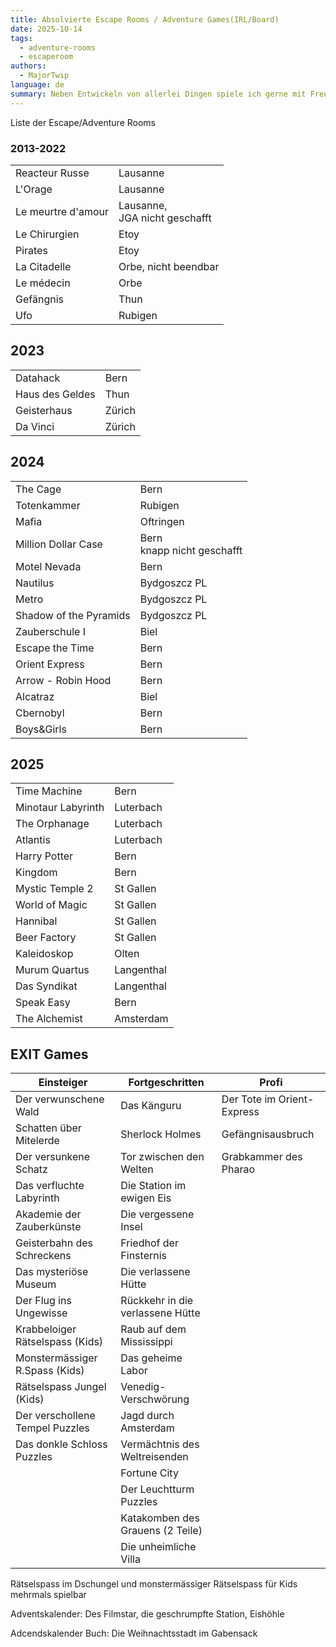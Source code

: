 ```yaml
---
title: Absolvierte Escape Rooms / Adventure Games(IRL/Board)
date: 2025-10-14
tags:
  - adventure-rooms
  - escaperoom
authors:
  - MajorTwip
language: de
summary: Neben Entwickeln von allerlei Dingen spiele ich gerne mit Freunden Rätselspiele wie die EXIT-Reihe sowie Live Adventures wie Escape Rooms
---
```


Liste der Escape/Adventure Rooms

### 2013-2022

|                    |                                    |
| ------------------ | ---------------------------------- |
| Reacteur Russe     | Lausanne                           |
| L'Orage            | Lausanne                           |
| Le meurtre d'amour | Lausanne,  <br/>JGA nicht geschafft |
| Le Chirurgien      | Etoy                               |
| Pirates            | Etoy                               |
| La Citadelle       | Orbe, nicht beendbar               |
| Le médecin         | Orbe                               |
| Gefängnis          | Thun                               |
| Ufo                | Rubigen                            |

## 2023

|                 |        |
| --------------- | ------ |
| Datahack        | Bern   |
| Haus des Geldes | Thun   |
| Geisterhaus     | Zürich |
| Da Vinci        | Zürich |

## 2024
|                        |                                 |
| ---------------------- | ------------------------------- |
| The Cage               | Bern                            |
| Totenkammer            | Rubigen                         |
| Mafia                  | Oftringen                       |
| Million Dollar Case    | Bern  <br/>knapp nicht geschafft |
| Motel Nevada           | Bern                            |
| Nautilus               | Bydgoszcz PL                    |
| Metro                  | Bydgoszcz PL                    |
| Shadow of the Pyramids | Bydgoszcz PL                    |
| Zauberschule I         | Biel                            |
| Escape the Time        | Bern                            |
| Orient Express         | Bern                            |
| Arrow - Robin Hood     | Bern                            |
| Alcatraz               | Biel                            |
| Cbernobyl              | Bern                            |
| Boys&Girls             | Bern                            |

## 2025
|                    |            |
| ------------------ | ---------- |
| Time Machine       | Bern       |
| Minotaur Labyrinth | Luterbach  |
| The Orphanage      | Luterbach  |
| Atlantis           | Luterbach  |
| Harry Potter       | Bern       |
| Kingdom            | Bern       |
| Mystic Temple 2    | St Gallen  |
| World of Magic     | St Gallen  |
| Hannibal           | St Gallen  |
| Beer Factory       | St Gallen  |
| Kaleidoskop        | Olten      |
| Murum Quartus      | Langenthal |
| Das Syndikat       | Langenthal |
| Speak Easy         | Bern       |
| The Alchemist      | Amsterdam  |


## EXIT Games
| Einsteiger                      | Fortgeschritten                  | Profi                      |
| ------------------------------- | -------------------------------- | -------------------------- |
| Der verwunschene Wald           | Das Känguru                      | Der Tote im Orient-Express |
| Schatten über Mitelerde         | Sherlock Holmes                  | Gefängnisausbruch          |
| Der versunkene Schatz           | Tor zwischen den Welten          | Grabkammer des Pharao      |
| Das verfluchte Labyrinth        | Die Station im ewigen Eis        |                            |
| Akademie der Zauberkünste       | Die vergessene Insel             |                            |
| Geisterbahn des Schreckens      | Friedhof der Finsternis          |                            |
| Das mysteriöse Museum           | Die verlassene Hütte             |                            |
| Der Flug ins Ungewisse          | Rückkehr in die verlassene Hütte |                            |
| Krabbeloiger Rätselspass (Kids) | Raub auf dem Mississippi         |                            |
| Monstermässiger R.Spass (Kids)  | Das geheime Labor                |                            |
| Rätselspass Jungel (Kids)       | Venedig-Verschwörung             |                            |
| Der verschollene Tempel Puzzles | Jagd durch Amsterdam             |                            |
| Das donkle Schloss Puzzles      | Vermächtnis des Weltreisenden    |                            |
|                                 | Fortune City                     |                            |
|                                 | Der Leuchtturm Puzzles           |                            |
|                                 | Katakomben des Grauens (2 Teile) |                            |
|                                 | Die unheimliche Villa            |                            |


Rätselspass im Dschungel und monstermässiger Rätselspass für Kids mehrmals spielbar

Adventskalender: Des Filmstar, die geschrumpfte Station, Eishöhle

Adcendskalender Buch: Die Weihnachtsstadt im Gabensack

